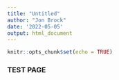```yaml
---
title: "Untitled"
author: "Jon Brock"
date: '2022-05-05'
output: html_document
---
```


```r
knitr::opts_chunk$set(echo = TRUE)
```

### TEST PAGE